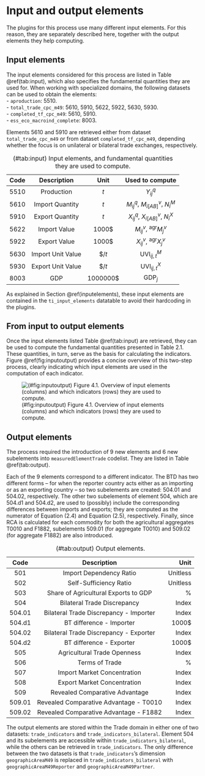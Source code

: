 
# Input and output elements {#elements}

The plugins for this process use many different input elements. For this reason, they are separately described here, together with the output elements they help computing.


## Input elements {#inputelements}

The input elements considered for this process are listed in Table \@ref(tab:input), which also specifies the fundamental quantities they are used for. When working with specialized domains, the following datasets can be used to obtain the elements:\
- `aproduction`: $5510$.\
- `total_trade_cpc_m49`: $5610$, $5910$, $5622$, $5922$, $5630$, $5930$.\
- `completed_tf_cpc_m49`: $5610$, $5910$.\
- `ess_eco_macroind_complete`: $8003$.

Elements $5610$ and $5910$ are retrieved either from dataset `total_trade_cpc_m49` or from dataset `completed_tf_cpc_m49`, depending whether the focus is on unilateral or bilateral trade exchanges, respectively.

   **Code**    **Description**     **Unit**                           **Used to compute**
  ---------- ------------------- ------------- -----------------------------------------------------------------
     5510        Production           $t$                                 $Y^q_{ij}$
     5610      Import Quantity        $t$                             $M^q_{ij}$, $M^v_{i[AB]}$, $N^M_i$
     5910      Export Quantity        $t$                             $X^q_{ij}$, $X^v_{i[AB]}$, $N^X_i$
     5622       Import Value       $1000\$$                           $M^v_{ij}$, $^{\text{agr}}M^v_{j}$
     5922       Export Value       $1000\$$                           $X^v_{ij}$, $^{\text{agr}}X^v_{j}$
     5630     Import Unit Value     $\$/t$                          $\text{UVI}^M_{ij, t}$
     5930     Export Unit Value     $\$/t$                          $\text{UVI}^X_{ij, t}$
     8003            GDP          $1000000\$$                           $\text{GDP}_j$
     
: (#tab:input) Input elements, and fundamental quantities they are used to compute.

As explained in Section \@ref(inputelements), these input elements are contained in the `ti_input_elements` datatable to avoid their hardcoding in the plugins.


## From input to output elements

Once the input elements listed Table \@ref(tab:input) are retrieved, they can be used to compute the fundamental quantities presented in Table 2.1. These quantities, in turn, serve as the basis for calculating the indicators. Figure \@ref(fig:inputoutput) provides a concise overview of this two-step process, clearly indicating which input elements are used in the computation of each indicator.

![(\#fig:inputoutput) Figure 4.1. Overview of input elements (columns) and which indicators (rows) they are used to compute.](./images/input_output_methodprop.png)


## Output elements

The process required the introduction of $9$ new elements and $6$ new subelements into `measuredElementTrade` codelist. They are listed in Table \@ref(tab:output).

Each of the $9$ elements correspond to a different indicator. The BTD has two different forms -- for when the reporter country acts either as an importing or as an exporting country -- so two subelements are created: $504.01$ and $504.02$, respectively. The other two subelements of element $504$, which are $504.\text{d}1$ and $504.\text{d}2,$ are used to (possibly) include the corresponding differences between imports and exports; they are computed as the numerator of Equation (2.4) and Equation (2.5), respectively. Finally, since RCA is calculated for each commodity for both the agricultural aggregates T0010 and F1882, subelements $509.01$ (for aggregate T0010) and $509.02$ (for aggregate F1882) are also introduced.
  
    **Code**                      **Description**                    **Unit**  
  -----------------  -------------------------------------------  ----------- 
    $501$                      Import Dependency Ratio             Unitless    
    $502$                       Self-Sufficiency Ratio             Unitless    
    $503$              Share of Agricultural Exports to GDP        $\%$    
    $504$                Bilateral Trade Discrepancy               Index
    $504.01$           Bilateral Trade Discrepancy - Importer      Index
    $504.\text{d}1$         BT difference - Importer               $1000\$$ 
    $504.02$           Bilateral Trade Discrepancy - Exporter      Index
    $504.\text{d}2$         BT difference - Exporter               $1000\$$ 
    $505$                 Agricultural Trade Openness              Index    
    $506$                       Terms of Trade                     $\%$    
    $507$                 Import Market Concentration              Index    
    $508$                 Export Market Concentration              Index    
    $509$               Revealed Comparative Advantage             Index  
    $509.01$           Revealed Comparative Advantage - T0010      Index
    $509.02$           Revealed Comparative Advantage - F1882      Index

: (#tab:output) Output elements.

The output elements are stored within the Trade domain in either one of two datasets: `trade_indicators` and `trade_indicators_bilateral`. Element $504$ and its subelements are accessible within `trade_indicators_bilateral`, while the others can be retrieved in `trade_indicators`. The only difference between the two datasets is that `trade_indicators`'s dimension `geographicAreaM49` is replaced in `trade_indicators_bilateral` with `geographicAreaM49Reporter` and `geographicAreaM49Partner`.
